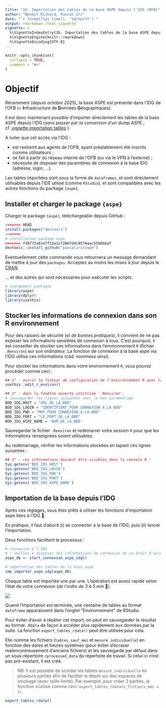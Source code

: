 ```yaml
---
title: "1b. Importation des tables de la base ASPE depuis l'IDG (OFB)"
author: "Benoit Richard, Pascal Irz"
date: "`r format(Sys.time(), '%d/%m/%Y')`"
output: rmarkdown::html_vignette
vignette: >
  %\VignetteIndexEntry{1b. Importation des tables de la base ASPE depuis l'IDG (OFB)}
  %\VignetteEngine{knitr::rmarkdown}
  %\VignetteEncoding{UTF-8}
---
```


```r
knitr::opts_chunk$set(
  collapse = TRUE,
  comment = "#>"
)
```


# Objectif

Récemment (*depuis octobre 2025*), la base ASPE est présente dans l'IDG de l'OFB (= **I**nfrastructure de **D**onnées **G**éographiques).  

Il est donc maintenant possible d'importer directement les tables de la base ASPE depuis l'IDG (*sans passer par la conversion d'un dump ASPE* ; cf. [vignette importation tables](https://pascalirz.github.io/aspe/articles/aspe_01_importation_tables.html) ).

A noter que cet accès via l'IDG :

- est restreint aux agents de l'OFB, ayant préalablement été inscrits comme utilisateurs ;
- se fait à partir du réseau interne de l'OFB (ou via le VPN à l'externe) ;
- nécessite de disposer des paramètres de connexion à la base IDG (adresse, login, ...).

Les tables importées sont sous la forme de `dataframes`, et sont directement utilisables depuis l'IDE utilisé (comme `RStudio`), et sont compatibles avec les autres fonctions du package `{aspe}`.  

## Installer et charger le package `{aspe}`

Charger le package `{aspe}`, téléchargeable depuis GitHub :

```r
<<<<<<< HEAD
install.packages("devtools")
=======
# installation package aspe
>>>>>>> fd9f72a81e7f13a1cf2867d4c8574aac55b6bbaf
devtools::install_github("pascalirz/aspe")
```

Eventuellement cette commande vous retournera un message demandant de mettre à jour des `packages`. Acceptez au moins les mises à jour depuis le [CRAN](https://cran.r-project.org/).

... et des autres qui sont nécessaires pour exécuter les scripts.

```r
# chargement packages
library(aspe)
library(dplyr)
library(usethis)
```

## Stocker les informations de connexion dans son R environnement

Pour des raisons de sécurité (*et de bonnes pratiques*), il convient de ne pas exposer les informations sensibles de connexion à tous. C'est pourquoi, il est conseiller de stocker ces informations dans  l'environnement `R` (fichier `.Renviron`) sur son ordinateur. La fonction de connexion à la base aspe via l'IDG utilise ces informations (càd. *nommées ainsi*).

Pour stocker les informations dans votre environnement `R`, vous pouvez procéder comme ceci :

```r
## 1° - ouvrir le fichier de configuration de l'environnement R avec la fonction du package usethis (installer le package si nécessaire).
usethis::edit_r_environ()

## 2° - dans la fenêtre ouverte intitulée '.Renviron', 
# sauvegarder les lignes suivantes avec le bon paramétrage
BDD_IDG_HOST = "URL_DE_LA_BDD"
BDD_IDG_LOGIN = "IDENTIFIANT_POUR_CONNEXION_A_LA_BDD"
BDD_IDG_PWD = "MDP_POUR_CONNEXION_A_LA_BDD"
BDD_IDG_PORT = "LE_PORT_DE_LA_BDD"
BDD_IDG_ASPE_NAME = 'NOM_DE_LA_BDD'
```

Sauvegarder le fichier `.Renviron` et redémarrer votre session `R` pour que les informations renseignées soient utilisables.

Au redémarrage, vérifier les informations stockées en tapant ces lignes suivantes :

```r
## 3° - ces informations doivent être visibles dans la console R :
Sys.getenv('BDD_IDG_HOST')
Sys.getenv('BDD_IDG_LOGIN')
Sys.getenv('BDD_IDG_PWD')
Sys.getenv('BDD_IDG_PORT')
Sys.getenv('BDD_IDG_ASPE_NAME')
```

## Importation de la base depuis l'IDG

Après ces réglages, vous êtes prêts à utiliser les fonctions d'importation aspe liées à l'IDG 🤩.

En pratique, il faut d'abord (i) se connecter à la base de l'IDG, puis (ii) lancer l'importation. 

Deux fonctions facilitent le processus :

```r
# connexion à l'IDG
# ! veillez à disposer des informations de connexion et un droit d'accès
aspe_db <- start_connexion_aspe_idg()

# importation des tables de la base aspe
imp_importer_aspe_idg(aspe_db)
```

Chaque table est importée une par une. L'opération est assez rapide selon l'état de votre connexion (*de l'ordre de 3 à 5 min* 🚀). 

![](img/message_connexion_dll_tables_idg.png)

Quand l'importation est terminée, une centaine de tables au format `dataframe` apparaissent dans l'onglet "Environnement" de RStudio.

Pour éviter d'avoir à répéter cet import, on peut en sauvegarder le résultat au format `.RData` de façon à accéder plus rapidement aux données par la suite. La fonction `export_tables_rdata()` peut être utilisée pour cela. 

Elle nomme les fichiers (`tables_sauf_mei` et `mesure_individuelle`) en fonction des dates et heures systèmes (pour éviter d'écraser malencontreusement d'anciens fichiers) et les sauvegarde par défaut dans un sous-répertoire `/processed_data` du répertoire de travail. Si celui-ci n'est pas pré-existant, il est créé.

> NB: Il est possible de scinder les tables `mesure_individuelle` en plusieurs parties afin de faciliter le dépôt sur des espaces de stockage (avec taille limité). Par exemple, pour créer 2 parties, la fonction s'utilise comme ceci: `export_tables_rdata(n_fichiers_mei = 2)`.

```r
export_tables_rdata()
```


